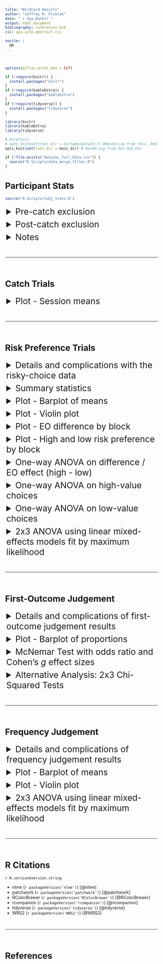 ```yaml
---
title: "WildCard Results"
author: "Jeffrey M. Pisklak"
date: "`r Sys.Date()`"
output: html_document
bibliography: references.bib
csl: apa-with-abstract.csl

nocite: |
  @R
---
```

<!-- https://www.w3schools.com/tags/tag_details.asp -->
<style>
details > summary {
  padding: 4px;
  cursor: pointer;
  font-size: 2em;
}
</style>

<br>

```r
options(pillar.print_max = Inf)

if (!require(knitr)) {
  install.packages("knitr")
}
if (!require(kableExtra)) {
  install.packages("kableExtra")
}
if (!require(tidyverse)) {
  install.packages("tidyverse")
}

library(knitr)
library(kableExtra)
library(tidyverse)

# Directory
# opts_knit$set(root.dir = dirname(getwd())) #Rendering from this .Rmd file.
opts_knit$set(root.dir = main_dir) # Rendering from Gen_Rmd_Doc
```

```r
if (!file.exists("Data/wc_full_data.csv")) {
  source("R Scripts/data_merge_filter.R")
}
```



# **Participant Stats**

<!-- Pre-catch Exclusion -->

```r
source('R Scripts/subj_stats.R')
```

<details>
  <summary>
  Pre-catch exclusion
  </summary>
  
N = `r N`
  
```r
kable(pre_catch, 'html', digits = 3) %>%
  kable_classic(full_width = T, position = "center", html_font = "Arial")
```

</details> 

<!-- Post-catch Exclusion -->

<details>
  <summary>
  Post-catch exclusion
  </summary>

N = `r (N - catch_n)`

```r
kable(post_catch, 'html', digits = 3) %>%
  kable_classic(full_width = T, position = "center", html_font = "Arial")
```

<br>

<h4>Condition totals:</h4>

```r
kable(demo_info_f %>%
  group_by(condition) %>%
  summarise(n = length(ID),
            age_mean = mean(age, na.rm = TRUE),
            age_sd = sd(age, na.rm = TRUE),
            age_median = median(age, na.rm = TRUE),
            age_IQR = IQR(age, na.rm = TRUE),
            dur_minutes_mean = mean(exp_dur/60, na.rm = TRUE),
            dur_minutes_median = median(exp_dur/60, na.rm = TRUE)),
  'html', digits = 3) %>%
  kable_classic(full_width = T, position = "left", html_font = "Arial")
```

</details> 

<!-- Other Notes -->

<details>
  <summary>
  Notes
  </summary>

- Total number of catch trial exclusions = `r catch_n`.

- Some participants reported a program crash during the memory phase. Their data is included in the numbers above. For reference:

  - `r nrow(fo_comp)` crashed in the first-outcome judgment.
  - `r nrow(fj_comp)` crashed in the frequency judgment.

</details> 

<br>

---

<br>




# **Catch Trials**

<!-- Catch Trial Plots -->

<details>
  <summary>
  Plot - Session means
  </summary>
  
<br>
  
```r
#source('R Scripts/catch_trials.R')
plt_catch
```

Errorbars = 95% CI

</details> 

<br>

---

<br>




# **Risk Preference Trials**

<details>
  <summary>
  Details and complications with the risky-choice data
  </summary>

**Data is lumpy:**

- There is not a lot of distinction among the measured choice proportions.  All of the measurements can be categorized in to just 13 bins (see table below). For future studies, it might be worth adding additional testing trials to obtain a more continuous set of measurements. 

```r
source('R Scripts/risky_trials_analysis.R')

bins <- data.frame(table(subject_res$cp))
bins$Var1 <- as.numeric(as.character(bins$Var1))
bins$Freq <- as.integer(bins$Freq)
colnames(bins) <- c('CP', 'Frequency')

kable(t(bins), 'html', digits = 2) %>%
  kable_classic(full_width = F, position = "center", html_font = "Arial")

```

**High-value risky choices are bimodal**

- For the high-value choice, most values are either 0 or 1 (see histograms below). This is actually a important aspect of the data that (probably?) hasn't been noticed/discussed in past extreme-outcome papers.  Looking at the means, the high-value choices appear to be around indifference ($\approx 0.46$), but the histograms show that this is an artifact of the aggregation.

- At the level of the individual, most participants either completely prefer the fixed alternative or completely prefer the risky alternative with some in between. Statistically, it's not clear what the best way to handle this fact given the between- and within- subject manipulations. In any case, it's probably worth pointing out to the readers that the mean proportion for the high-value choices is not really describing the individual data all that accurately. **i.e., The population is indifferent; however, the individuals are not (generally speaking).**

**Low-value choices are heavily skewed**

- By and large participants are only choosing the fixed option, creating very heavy skew.  Consequently, people are much more risk-averse in the low-value context than the means would suggest they are (compare the low value mean vs median choice proportions in the summary stat table).

**Classic ANOVA is probably inadequate**

- A conventional ANOVA does not model this data very well. Note the non-normal residuals in the Q-Q plot below (from the ANOVA run on the differences). The pre-registration document calls for three separate ANOVAs, which are provided below. However, given the residuals, it's probably not wise to rely on a conventional ANOVA methodology. i.e., one based around ordinary least-squares (OLS). Consequently, an ANOVA using generalized least-squares (GLS) fit by maximum likelihood has been applied.

- A perhaps(?) slightly better (i.e., more robust) alternative (that is still consistent with your pre-registration) would be to conduct three bootstrapped heteroscedastic one-way ANOVAs for trimmed means. Though, that analysis isn't shown here because it doesn't impact the conclusions and doesn't allow for planned contrasts. Further, trimming is a foreign concept for many that is likely to perturb reviewers unfamiliar with it - though, the averages for the low-value choices would probably be more accurate. 

- In addition to the three one-way ANOVAs, a 2x3 ANOVA using a linear mixed effects (LME) models fit by maximum likelihood has been run - because it seems like the more elegant way to approach this particular experimental design which has both between- and within- subjects factors.

- Having said all that, no matter what approach you take (OLS, GLS, trimmed-bootstraps, or LME), you will end up drawing the same conclusions. Though, the 2x3 LME approach seems the most elegant way of arriving at them and will probably read the best in the manuscript.

<br>

```r
#Histograms
hist <- ggplot(subject_res, aes(x = cp)) +
  geom_histogram(aes(fill = risky_choice),
                 colour = 'black',
                 bins = 13) +
  facet_grid(risky_choice ~ condition) +
  scale_x_continuous(breaks = seq(0, 1, 0.5)) +
  theme_custom() +
  theme(axis.text = element_text(colour = 'black', size = 16),
        axis.title = element_text(colour = 'black', size = 16),
        strip.text=element_text(size = 20, colour = 'black',
                              margin = margin(1,0,1,0, "cm")),
        panel.spacing = unit(1.25, "lines"))

#QQ plot of difference model
qq <- ggplot(mapping = aes(sample = diff_mod$residuals)) +
  stat_qq() +
  stat_qq_line() +
  xlab('Theoretical Quantiles') + ylab('Residuals') +
  theme_custom() +
  theme(axis.text = element_text(colour = 'black', size = 16),
        axis.title = element_text(colour = 'black', size = 16),
        strip.text=element_text(size = 14, colour = 'black',
                              margin = margin(1,0,1,0, "cm")),
        panel.spacing = unit(1.25, "lines"))

hist + plot_spacer() + qq + plot_layout(widths = c(5, 1, 5))
```

</details> 


<details>
  <summary>
  Summary statistics
  </summary>

<br>

<h3> Summary statistics for risky choice trials </h3>

```r

s <- subject_res %>%
  group_by(condition, risky_choice) %>%
  summarise(
    n = length(cp),
    mean = mean(cp),
    sd = sd(cp),
    median = median(cp),
    IQR = IQR(cp)
    )

kable(s, 'html', digits = 3) %>%
  kable_classic(full_width = T, position = "center", html_font = "Arial") %>%
  column_spec(c(4, 6), bold = T)
```

<br>

</details> 


<details>
  <summary>
  Plot - Barplot of means
  </summary>

Note: 

- Errorbars are 95% CIs.
- Bootstrapping produces no appreciable difference in the obtained means or errorbars.

<br>

```r
#source('R Scripts/risky_trials_analysis.R')
plts_risky
```

</details> 

<details>
  <summary>
  Plot - Violin plot
  </summary>
  
Given its general weirdness, it seems unlikely you would include this in the manuscript, but its a much more accurate depiction of your data than either of the barplots are.

How to read:

- The fatter the shape, the more dense the values are at that location on the y-axis.
- The point range (circle with vertical line) shows the mean and 95% CI.
- The thick horizontal line shows the median.
- The small transparent points are individual scores with some random horizontal noise added to prevent overplotting. Notice the data clumps into 13 spots.

```r
#source('R Scripts/risky_trials_analysis.R')
plt_risky_violin
```

</details> 

<details>
  <summary>
  Plot - EO difference by block
  </summary>
  
  <br>
  
```r
#source('R Scripts/risky_trials_analysis.R')
plt_risky_diff_blks
```  
  
</details>

<details>
  <summary>
  Plot - High and low risk preference by block
  </summary>
  
  <br>
  
```r
#source('R Scripts/risky_trials_analysis.R')
plt_risky_std_blks
```  
  
</details>


<!-- One-Way ANOVA on Difference (High - Low) -->

<details>
  <summary>
  One-way ANOVA on difference / EO effect (high - low)
  </summary>
  
<h3>ANOVA Table</h3>

```r
kable(anova_diff, 'html', digits = 3) %>%
  kable_classic(full_width = T, html_font = "Arial")
```

Note: 

- ANOVA was run using generalized least-squares fit by maximum likelihood.
- $R^2_N$ is Nagelkerke's (also known as Cragg and Uhler's) pseudo $R^2$ [@Nagelkerke]. It isn't interpreted in exactly the same way as a $R^2$ based on ordinary least-squares regression, but it is bounded by 0 and 1 and higher values indicate a better model fit.

<br>

<!-- Planned Contrasts -->

<h3>Planned contrasts</h3>

```r
kable(pc_diff, 'html', digits = 3) %>%
  kable_classic(full_width = T, html_font = "Arial")
```

Note:

- E1_v_E2NE = *Extreme First* vs. combined effect of *Extreme Last* and *No Extreme*
- E2_v_NE = *Extreme Last* vs. *No Extreme*

<br>

<!-- Pairwise Comparisons -->

<h3>Pairwise comparisons: Post-hoc comparisons for heteroscedastic means</h3>

```r
kable(ph_diff, 'html', digits = 3) %>%
  kable_classic(full_width = T, html_font = "Arial")
```

Note:

- $\hat{\Psi}$ is the difference between condition means.
- These post-hoc tests don't assume equal variance, but do assume normality. Trimming can easily be added to make it more robust to non-normality.
- The Hochberg correction [@hochberg1988] was applied to protect family-wise error rate, but others like Holm's or Benjamini & Hochberg's could be used instead.

<br>

<h3>Conclusions</h3> 

```r
f <- round(anova_diff$`F-value`[2], 2)
df <- round(anova_diff$numDF[2:3])
p <- round(anova_diff$`p-value`[2], 3)
R2 <- round(anova_diff$pseudo_R2[2], 2)

b = round(pc_diff$Value[c(2, 3)], 3)
df_2 = round(pc_diff$DF[c(2, 3)])
t = round(pc_diff$`t-value`[c(2, 3)], 2)
p_2 = round(pc_diff$`p-value`[c(2, 3)], 3)
r = round(pc_diff$r_effect[c(2, 3)], 3)
```


**Effect of condition:**

$F(`r df[1]`, `r df[2]`) = `r f`, p = `r p`, R^2_N = `r R2`$ 

- There is no significant effect.

<br>

**Planned comparisons:**

Extreme First vs. (Extreme Last & No Extreme)

$t(`r df_2[1]`) = `r t[1]`$, $p = `r p_2[1]`$, $r = `r r[1]`$

- The *Extreme First* condition is significantly different from the combination of the other two conditions. Note that the effect is small and may be of little practical value.

<br>

Extreme Last vs. No Extreme

$t(`r df_2[2]`) = `r t[2]`$, $p = `r p_2[2]`$, $r = `r r[2]`$

- The *Extreme Last* and *No Extreme* conditions do not significantly differ. 

<br>

</details>

<!-- One-Way ANOVA on High Value Choices -->

<details>
  <summary>
  One-way ANOVA on high-value choices
  </summary>
  
<h3>ANOVA table</h3>

```r
kable(anova_hv, 'html', digits = 4) %>%
  kable_classic(full_width = T, html_font = "Arial")
```

Note: 

- ANOVA was run using generalized least-squares fit by maximum likelihood.
- $R^2_N$ is Nagelkerke's (also known as Cragg and Uhler's) pseudo $R^2$ [@Nagelkerke]. It isn't interpreted in exactly the same way as a $R^2$ based on ordinary least-squares regression, but it is bounded by 0 and 1 and higher values indicate a better model fit.

<br>

<!-- Planned Contrasts -->

<h3>Planned contrasts</h3>

```r
kable(pc_hv, 'html', digits = 4) %>%
  kable_classic(full_width = T, html_font = "Arial")
```

Note:

- E1_v_E2NE = *Extreme First* vs. combined effect of *Extreme Last* and *No Extreme*
- E2_v_NE = *Extreme Last* vs. *No Extreme*

<br>

<!-- Pairwise Comparisons -->

<h3>Pairwise comparisons: Post-hoc comparisons for heteroscedastic means</h3>

```r
kable(ph_hv, 'html', digits = 3) %>%
  kable_classic(full_width = T, html_font = "Arial")
```

Note:

- $\hat{\Psi}$ is the difference between condition means.
- These post-hoc tests don't assume equal variance, but do assume normality. Trimming can easily be added to make it more robust.
- The Hochberg correction [@hochberg1988] was applied to protect family-wise error rate, but others like Holm's or Benjamini & Hochberg's could be used instead.

<br>

<h3>Conclusions</h3> 

```r
f <- round(anova_hv$`F-value`[2], 3)
df <- round(anova_hv$numDF[2:3])
p <- round(anova_hv$`p-value`[2], 3)
R2 <- round(anova_hv$pseudo_R2[2], 3)

b = round(pc_hv$Value[c(2, 3)], 3)
df_2 = round(pc_hv$DF[c(2, 3)])
t = round(pc_hv$`t-value`[c(2, 3)], 2)
p_2 = round(pc_hv$`p-value`[c(2, 3)], 3)
r = round(pc_hv$r_effect[c(2, 3)], 3)
```


**Effect of of condition:**

$F(`r df[1]`, `r df[2]`) = `r f`, p = `r p`, R^2_N = `r R2`$ 

- There is no significant effect.

<br>

**Planned comparisons:**

Extreme First vs. (Extreme Last & No Extreme)

$t(`r df_2[1]`) = `r t[1]`$, $p = `r p_2[1]`$, $r = `r r[1]`$

- The *Extreme First* condition is not significantly different from the combination of the other two conditions.

<br>

Extreme Last vs. No Extreme

$t(`r df_2[2]`) = `r t[2]`$, $p = `r p_2[2]`$, $r = `r r[2]`$

- The *Extreme Last* and *No Extreme* conditions do not significantly differ. 

<br>

</details>


<!-- One-Way ANOVA on Low Value Choices -->

<details>
  <summary>
  One-way ANOVA on low-value choices
  </summary>
  
<h3>ANOVA Table</h3>

```r
kable(anova_lv, 'html', digits = 3) %>%
  kable_classic(full_width = T, html_font = "Arial")
```

Note: 

- ANOVA was run using generalized least-squares fit by maximum likelihood.
- $R^2_N$ is Nagelkerke's (also known as Cragg and Uhler's) pseudo $R^2$ [@Nagelkerke]. It isn't interpreted in exactly the same way as a $R^2$ based on ordinary least-squares regression, but it is bounded by 0 and 1 and higher values indicate a better model fit.

<br>

<!-- Planned Contrasts -->

<h3>Planned contrasts</h3>

```r
kable(pc_lv, 'html', digits = 3) %>%
  kable_classic(full_width = T, html_font = "Arial")
```

Note:

- E1_v_E2NE = *Extreme First* vs. combined effect of *Extreme Last* and *No Extreme*
- E2_v_NE = *Extreme Last* vs. *No Extreme*

<br>

<!-- Pairwise Comparisons -->

<h3>Pairwise comparisons: Post-hoc comparisons for heteroscedastic means</h3>

```r
kable(ph_lv, 'html', digits = 3) %>%
  kable_classic(full_width = T, html_font = "Arial")
```

Note:

- $\hat{\Psi}$ is the difference between condition means.
- These post-hoc tests don't assume equal variance, but do assume normality. Trimming can easily be added to make it more robust.
- The Hochberg correction [@hochberg1988] was applied to protect family-wise error rate, but others like Holm's or Benjamini & Hochberg's could be used instead.

<br>

<h3>Conclusions</h3> 

```r
f <- round(anova_lv$`F-value`[2], 2)
df <- round(anova_lv$numDF[2:3])
p <- round(anova_lv$`p-value`[2], 3)
R2 <- round(anova_lv$pseudo_R2[2], 2)

b = round(pc_lv$Value[c(2, 3)], 3)
df_2 = round(pc_lv$DF[c(2, 3)])
t = round(pc_lv$`t-value`[c(2, 3)], 2)
p_2 = round(pc_lv$`p-value`[c(2, 3)], 3)
r = round(pc_lv$r_effect[c(2, 3)], 2)
```


**Effect of of condition:**

$F(`r df[1]`, `r df[2]`) = `r f`, p = `r p`, R^2_N = `r R2`$ 

- There is a significant effect.

<br>

**Planned Comparisons:**

Extreme First vs. (Extreme Last & No Extreme)

$t(`r df_2[1]`) = `r t[1]`$, $p = `r p_2[1]`$, $r = `r r[1]`$

- The *Extreme First* condition is significantly different from the combination of the other two conditions.

<br>

Extreme Last vs. No Extreme

$t(`r df_2[2]`) = `r t[2]`$, $p = `r p_2[2]`$, $r = `r r[2]`$

- The *Extreme Last* and *No Extreme* conditions do not significantly differ. 

<br>

</details>

<!-- 2x3 ANOVA using LME Models Fit by Maximum Likelihood -->

<details>
  <summary>
  2x3 ANOVA using linear mixed-effects models fit by maximum likelihood
  </summary>

<h3>ANOVA Table</h3>

```r
kable(aov_2x3[, -c(1)], 'html', digits = 3) %>%
  kable_classic(full_width = T, html_font = "Arial")
```

- base = intercept only (used as baseline and predicts overall mean ignoring other factors)
- cond_mod = effect of adding condition
- HL_mod = effect of adding context (i.e., High / Low choices)
- int_mod = interaction effect

<br>

<h3>Planned contrasts</h3>

```r
kable(round(pc, 3), 'html', digits = 3) %>%
  kable_classic(full_width = T, html_font = "Arial")
```

- E1_v_E2NE = *Extreme First* vs. combined effect of *Extreme Last* and *No Extreme*
- E2_v_NE = *Extreme Last* vs. *No Extreme*
- risky_choice1 = *High vs Low* (same test as row 3 in the ANOVA table)

<br>

<h3>Conclusions</h3> 

```r
df = aov_2x3$df[2:4] - aov_2x3$df[1:3]
chi = round(aov_2x3$L.Ratio[2:4], 2)
p = round(aov_2x3$`p-value`[2:4], 3)
R2 = round(aov_2x3$pseudo_R2[2:4], 2)
BF = format(round(aov_2x3$BF_10[2:4], 2), scientific = FALSE)

b = round(pc$Value[c(2, 3, 5, 6)], 3)
df_2 = round(pc$DF[c(2, 3, 5, 6)])
t = round(pc$`t-value`[c(2, 3, 5, 6)], 2)
p_2 = round(pc$`p-value`[c(2, 3, 5, 6)], 3)
r = round(pc$r_effect[c(2, 3, 5, 6)], 3)
```

**Main effect of of condition:**

$\chi^2 (`r df[1]`) = `r chi[1]`, p = `r p[1]`, R^2_N = `r R2[1]`, BF_{10} = `r BF[1]`$

- There is no main effect of condition.

<br>

**Main effect of of context (high vs low):**

$\chi^2 (`r df[2]`) = `r chi[2]`, p = `r p[2]`, R^2_N = `r R2[2]`, BF_{10} = `r BF[2]`$

- There is a main effect of context (high-value choices vs. low-value).

<br>

**Interaction:**

$\chi^2 (`r df[3]`) = `r chi[3]`, p = `r p[3]`, R^2_N = `r R2[3]`, BF_{10} = `r BF[3]`$

- There is no overall interaction.

<br>

**Planned comparisons:**

Given the lack of interaction and main effect of condition, it's debatable whether the extra step of interpreting the planned comparisons should be taken. However, since the planned comparisons test more refined *a priori* predictions, it seems like they might be more important than the main effects, which lack nuance.

<br>

Extreme First vs. (Extreme Last & No Extreme)

$t(`r df_2[1]`) = `r t[1]`$, $p = `r p_2[1]`$, $r = `r r[1]`$

- The *Extreme First* condition is significantly different from the combination of the other two conditions. Note that the effect is small and may be of little practical value.

<br>

Extreme Last vs. No Extreme

$t(`r df_2[2]`) = `r t[2]`$, $p = `r p_2[2]`$, $r = `r r[2]`$

- The *Extreme Last* and *No Extreme* conditions do not significantly differ. 

<br>

Extreme First vs. (Extreme Last & No Extreme) | Context (i.e., High vs. Low)

$t(`r df_2[3]`) = `r t[3]`$, $p = `r p_2[3]`$, $r = `r r[3]`$

- The first planned comparison significantly differs depending on context (i.e., the Extreme First condition only differs from the other two conditions for the low-value choices). Note that the effect is small and may be of little practical value.

<br>

Extreme Last vs. No Extreme | Context (i.e., High vs. Low)

$t(`r df_2[4]`) = `r t[4]`$, $p = `r p_2[4]`$, $r = `r r[4]`$

- The second planned comparison does not significantly differ depending on context (i.e., no interaction with context).

<br>


**Note:** 

- $p = 0$ should be reported as $p < .001$

- $R^2_N$ is Nagelkerke's (also known as Cragg and Uhler's) pseudo $R^2$ [@Nagelkerke]. It isn't interpreted in exactly the same way as a $R^2$ based on ordinary least-squares regression, but it is bounded by 0 and 1 and higher values indicate a better model fit.

- Bayes Factors are reported as Inverse Bayes Factors, this means larger values
indicate greater support for the effect. Anything less than 1 should be considered as contributing no evidence.

- If $BF_{10} > 150$, report that instead specifying the entire value.

</details>

<br>

---

<br>

# **First-Outcome Judgement**

<details>
  <summary>
  Details and complications of first-outcome judgement results
  </summary>

**Pre-registration document McNemar Tests:**

The pre-registration document states . . . 

- *The first-outcome memory tests will be analyzed with a sequence of three McNemar Tests.* **<u>Each test will compare two of the groups and</u> the proportion reporting the extreme option for the high- and low-value option.** *The target prediction of the Encoding Hypothesis is that the proportion of extreme outcomes reported first will be reliably lower in the Extreme First group. Ideally, we would run one test with all three groups (like an overall ANOVA), but as of the time of writing this pre-registration, we have not been able to identify the appropriate variation of a chi-squared test that would work for this scenario.*
  
Based on this, it seems that the plan was to use McNemar Tests for condition comparisons, doing so three times to compare each pair of conditions (E1 vs EL, E1 vs NE, EL vs NE), while also factoring in counts/proportions for the 20th and 80th extremes. It is not clear that there is a way to do that with this test.  You can do one McNemar Test for each condition (which is what has been done below), but you cannot compare across conditions, like is stated in the pre-registration document.

**Alternative to McNemar tests:**

An alternative method to obtain a comparison across conditions could be to run two standard Pearson's Chi-squared tests using a 3 x 2 contingency table for the the High and Low choices respectively, like so...

```r

df_h <- data.frame(
  `High Extreme` = c('a','c', 'e'),
  Other = c('b','d','f')
  )

df_l <- data.frame(
  `Low Extreme` = c('a','c', 'e'),
  Other = c('b','d','f')
  )

rownames(df_h) <- c('Extreme First', 'Extreme Last', 'No Extreme')
rownames(df_l) <- c('Extreme First', 'Extreme Last', 'No Extreme')

kable(df_h, 'html') %>%
  kable_classic(full_width = F, position = "left", html_font = "Arial")
```

<br>

```r
kable(df_l, 'html') %>%
  kable_classic(full_width = F, position = "left", html_font = "Arial")
```

This would tell you whether reporting the extreme option varied according to condition, and then you could look at the standardized residuals to see where a difference is happening. Or you could do pairwise tests with appropriate p-value adjustments. 

<br>

</details>

<!-- Plot First-Outcome Judgement -->

<details>
  <summary>
  Plot - Barplot of proportions
  </summary>
  
```r
source('R Scripts/fo_recall_analysis.R')
plt_fo_prop
```

<br>

Note: 

- Proportions are taken within condition and context (high/low). E.g., All the green bars on the left side sum to 1, all the green bars on the right side sum to one, and so on. 
- The colour palette (which I don't anticipate you will like) is colourblind friendly.

<br>

</details>

<!--McNemar Test W/ Odds Ratio and Cohen's g effect size-->

<details>
  <summary>
  McNemar Test with odds ratio and Cohen's *g* effect sizes
  </summary>
  
  
<h3>McNemar Tests</h3>
```r
kable(fo_stats, 'html') %>%
  kable_classic(full_width = T, html_font = "Arial")
```

<br>

<h4>Effect Size Interpretation</h4>

```r
kable(interp, 'html') %>%
  kable_classic(full_width = F, position = "left", html_font = "Arial")
```

<br>

Note:

- Report either the odds ratio or Cohen's $g$, not both.
- Almost nobody has heard of Cohen's $g$ and wouldn't know how to interpret it. Furthermore, they would probably confuse it with Hedge's $g$ (which is a variant of Cohen's $d$).  Therefore, it's probably best to report the odds ratio.

<br>

<h3>Conclusions</h3> 

```r
chi <- round(fo_stats$Statistic, 2)
df <- round(fo_stats$df)
p <- round(fo_stats$p.value, 3)
OR <- round(fo_stats$OR, 2)
```

**Extreme First Condition:**

```r
kable(g1_tab, 'html') %>%
  kable_classic(full_width = F, position = "left", html_font = "Arial")
```

<br>

$\chi^2(`r df[1]`) = `r chi[1]`, p = `r p[1]`$

- There is no significant change in judgement evaluation between the high and low risky doors.

- The odds of getting the judgement correct given they are seeing the high-risk door is `r OR[1]` times that of seeing the low-risk door and getting it wrong.

<br>

**Extreme Last Condition:**

```r
kable(g2_tab, 'html') %>%
  kable_classic(full_width = F, position = "left", html_font = "Arial")
```

<br>

$\chi^2(`r df[2]`) = `r chi[2]`, p = `r p[2]`$

- There is a significant change in judgement evaluation between the high and low risky doors.

- The odds of getting the judgement correct given they are seeing the high-risk door is `r OR[2]` times that of seeing the low-risk door and getting it wrong.

<br>

**No Extreme Condition:**

```r
kable(g3_tab, 'html') %>%
  kable_classic(full_width = F, position = "left", html_font = "Arial")
```

<br>

$\chi^2(`r df[3]`) = `r chi[3]`, p = `r p[3]`$

- There is a significant change in judgement evaluation between the high and low risky doors.

- The odds of getting the judgement correct given they are seeing the high-risk door is `r OR[3]` times that of seeing the low-risk door and getting it wrong.

<br>

</details>

<!--3x2 Pearson Chi-Squared-->

<details>
  <summary>
  Alternative Analysis: 2x3 Chi-Squared Tests
  </summary>

```r
chi <- round(c(fo_high_test$statistic, fo_low_test$statistic), 2)
df <- round(c(fo_high_test$parameter, fo_low_test$parameter), 2)
p <- round(c(fo_high_test$p.value, fo_low_test$p.value), 3)
v <- round(c(fo_high_eff, fo_low_eff), 2)
```

<h3>High Value Results</h3> 

```r
kable(fo_high_tab, 'html', caption = 'High Value Contingency Table') %>%
  kable_classic(full_width = F, position = "left", html_font = "Arial")
```

<br>

$\chi^2(`r df[1]`) = `r chi[1]`, p = `r p[1]`, \varphi_c = `r v[1]`$

- Cannot rule out that condition is independent of recalling the extreme value.


```r
kable(std_res_high, 'html', caption = 'Standardized Residuals', digits = 2) %>%
  kable_classic(full_width = F, position = "float_left", html_font = "Arial")

kable(p_high, 'html', caption = 'p-values', digits = 3) %>%
  kable_classic(full_width = F, position = "float_left", html_font = "Arial")
```

<br>
<br>
<br>
<br>
<br>
<br>
<br>

Only the *Extreme 1st* condition differs significantly from the expected value. The *Extreme 1st* condition tends to not recall the extreme value.

- Extreme 1st: $z = `r round(std_res_high[4], 2)`, p = `r round(p_high[4], 3)`$

<br>
<br>

<h3>Low Value Results</h3> 

```r
kable(fo_low_tab, 'html', caption = 'Low Value Contingency Table') %>%
  kable_classic(full_width = F, position = "left", html_font = "Arial")
```

<br>

$\chi^2(`r df[2]`) = `r chi[2]`, p = `r p[2]`, \varphi_c = `r v[2]`$

- Condition is not independent of recalling the extreme value; however, the association/effect is a weak/small one.


```r
kable(std_res_low, 'html', caption = 'Standardized Residuals', digits = 2) %>%
  kable_classic(full_width = F, position = "float_left", html_font = "Arial")

kable(p_low, 'html', caption = 'p-values', digits = 3) %>%
  kable_classic(full_width = F, position = "float_left", html_font = "Arial")
```

<br>
<br>
<br>
<br>
<br>
<br>
<br>

The *Extreme 1st* and *No Extreme* conditions both differ significantly from the expected value. *Extreme 1st* tends to not recall the extreme value, whereas the *No Extreme* does.

- Extreme 1st: $z = `r round(std_res_low[4], 2)`, p = `r round(p_low[4], 3)`$

- No Extreme: $z = `r round(std_res_low[6], 2)`, p = `r round(p_low[6], 3)`$

<br>
<br>

**Note:**

- In the contingency tables, 'Yes' indicates the extreme value was recalled, 'No' indicates that it was not.

- $\varphi_c$ is Cramér’s V, a measure of association for two nominal variables (i.e., an effect size of sorts). It can take a value between 0 and 1, with 0 indicating no association (i.e., full independence). 

- Post-hoc analysis was conducted by evaluating the standardized residuals from the chi-square analysis because it seemed the most intuitive approach. However, another approach would be to conduct pairwise Pearson Chi-squared or Fisher Exact tests across the three conditions.


<br>

</details>

<br>

---

<br>

# **Frequency Judgement**

<details>
  <summary>
  Details and complications of frequency judgement results
  </summary>
  
It seems debatable whether the frequency judgement data should be plotted and analysed using means.  The data is almost certainly qualitative in nature.  For example, there is no reason to assume one person's judgment of 50% is the same as another person's. One person's 50% might be another's 70%. It's worth remembering **each participant is not providing a real frequency, they are giving their opinion about what the real frequency is.**

While the frequency judgement data has been plotted and analysed with means to remain consistent with the prior extreme-outcome work, there is a good argument that this data should be treated as nominal - similar to the first-outcome results (some might wonder why the two are being treated differently).  Admittedly, many (in Psychology) would probably argue this data is "sufficiently" quantitative given its wide sample space. Others might argue that it is qualitative, but ordinal (not nominal) and a Kruskal–Wallis test should be used. Do with this information what you will  ¯|_(ツ)_/¯
  
  <br>
  
  </details>

<details>
  <summary>
  Plot - Barplot of means
  </summary>
  
```r
source('R Scripts/freq_judge_analysis.R')
plt_fj_means
```

<br>

```r
kable(fj_bar_tab, 'html', digits = 3) %>%
  kable_classic(full_width = T, position = "center", html_font = "Arial")
```

<br>

</details>

<details>
  <summary>
  Plot - Violin plot
  </summary>
  
```r
plt_fj_violin
```

<br>

</details>

<details>
  <summary>
  2x3 ANOVA using linear mixed-effects models fit by maximum likelihood
  </summary>

<h3>ANOVA Table</h3>

```r
kable(aov_2x3[, -c(1)], 'html', digits = 3) %>%
  kable_classic(full_width = T, html_font = "Arial")
```

- base = intercept only (used as baseline and predicts overall mean ignoring other factors)
- cond_mod = effect of adding condition
- HL_mod = effect of adding context (i.e., High / Low choices)
- int_mod = interaction effect

<br>

<h3>Planned contrasts</h3>

```r
kable(round(pc, 3), 'html', digits = 3) %>%
  kable_classic(full_width = T, html_font = "Arial")
```

- E1_v_E2NE = *Extreme First* vs. combined effect of *Extreme Last* and *No Extreme*
- E2_v_NE = *Extreme Last* vs. *No Extreme*
- FJ_context1 = *High vs Low* (same test as row 3 in the ANOVA table)

<br>

<h3>Conclusions</h3> 

```r
df = aov_2x3$df[2:4] - aov_2x3$df[1:3]
chi = round(aov_2x3$L.Ratio[2:4], 2)
p = round(aov_2x3$`p-value`[2:4], 3)
R2 = round(aov_2x3$pseudo_R2[2:4], 2)
BF = format(round(aov_2x3$BF_10[2:4], 2), scientific = FALSE)

b = round(pc$Value[c(2, 3, 5, 6)], 3)
df_2 = round(pc$DF[c(2, 3, 5, 6)])
t = round(pc$`t-value`[c(2, 3, 5, 6)], 2)
p_2 = round(pc$`p-value`[c(2, 3, 5, 6)], 3)
r = round(pc$r_effect[c(2, 3, 5, 6)], 2)
```

**Main effect of of condition:**

$\chi^2 (`r df[1]`) = `r chi[1]`, p = `r p[1]`, R^2_N = `r R2[1]`, BF_{10} = `r BF[1]`$

- There is a small, but significant, main effect of condition on the frequency judgement of the risky doors. Note that the Bayes Factor suggests this isn't contributing any evidence.

<br>

**Main effect of of context (high vs low):**

$\chi^2 (`r df[2]`) = `r chi[2]`, p = `r p[2]`, R^2_N = `r R2[2]`, BF_{10} = `r BF[2]`$

- There is a main effect of context (high-value choices vs. low-value) on the frequency judgement of the risky doors. Bayes Factor results imply this is the only predictor of merit in the experiment.

<br>

**Interaction:**

$\chi^2 (`r df[3]`) = `r chi[3]`, p = `r p[3]`, R^2_N = `r R2[3]`, BF_{10} = `r BF[3]`$

- There is a small, but significant, interaction. The Bayes Factor suggests this isn't contributing any evidence.

<br>

**Planned comparisons:**

Extreme First vs. (Extreme Last & No Extreme)

$t(`r df_2[1]`) = `r t[1]`$, $p = `r p_2[1]`$, $r = `r r[1]`$

- The *Extreme First* condition is significantly different from the combination of the other two conditions. Note that the effect is small and may be of little practical value.

<br>

Extreme Last vs. No Extreme

$t(`r df_2[2]`) = `r t[2]`$, $p = `r p_2[2]`$, $r = `r r[2]`$

- The *Extreme Last* and *No Extreme* conditions do not significantly differ. 

<br>

Extreme First vs. (Extreme Last & No Extreme) | Context (i.e., High vs. Low)

$t(`r df_2[3]`) = `r t[3]`$, $p = `r p_2[3]`$, $r = `r r[3]`$

- The first planned comparison significantly differs depending on context (i.e., the Extreme First condition only differs from the other two conditions for the low-value choices). Note that the effect is small and may be of little practical value.

<br>

Extreme Last vs. No Extreme | Context (i.e., High vs. Low)

$t(`r df_2[4]`) = `r t[4]`$, $p = `r p_2[4]`$, $r = `r r[4]`$

- The second planned comparison does not significantly differ depending on context (i.e., no interaction with context).

<br>


**Note:** 

- $p = 0$ should be reported as $p < .001$

- $R^2_N$ is Nagelkerke's (also known as Cragg and Uhler's) pseudo $R^2$ [@Nagelkerke]. It isn't interpreted in exactly the same way as a $R^2$ based on ordinary least-squares regression, but it is bounded by 0 and 1 and higher values indicate a better model fit.

- Bayes Factors are reported as Inverse Bayes Factors, this means larger values
indicate greater support for the effect. Anything less than 1 should be considered as contributing no evidence. 

- If $BF_{10} > 150$, report that instead specifying the entire value.

</details>

<br>

---

<br>

# **R Citations**

`r R.version$version.string`

- nlme (`r packageVersion('nlme')`) [@nlme]
- patchwork (`r packageVersion('patchwork')`) [@patchwork]
- RColorBrewer (`r packageVersion('RColorBrewer')`) [@RColorBrewer]
- rcompanion (`r packageVersion('rcompanion')`) [@rcompanion]
- tidyverse (`r packageVersion('tidyverse')`) [@tidyverse]
- WRS2 (`r packageVersion('WRS2')`) [@WRS2]

<br>

---

<br>

# **References**


